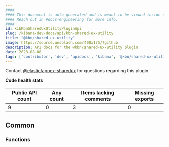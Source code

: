 ```yaml
---
####
#### This document is auto-generated and is meant to be viewed inside our experimental, new docs system.
#### Reach out in #docs-engineering for more info.
####
id: kibKbnSharedUxUtilityPluginApi
slug: /kibana-dev-docs/api/kbn-shared-ux-utility
title: "@kbn/shared-ux-utility"
image: https://source.unsplash.com/400x175/?github
description: API docs for the @kbn/shared-ux-utility plugin
date: 2023-08-08
tags: ['contributor', 'dev', 'apidocs', 'kibana', '@kbn/shared-ux-utility']
---
```




Contact [@elastic/appex-sharedux](https://github.com/orgs/elastic/teams/appex-sharedux) for questions regarding this plugin.

**Code health stats**

| Public API count  | Any count | Items lacking comments | Missing exports |
|-------------------|-----------|------------------------|-----------------|
| 9 | 0 | 3 | 0 |

## Common

### Functions
<DocDefinitionList data={kbnSharedUxUtilityObj.common.functions}/>

